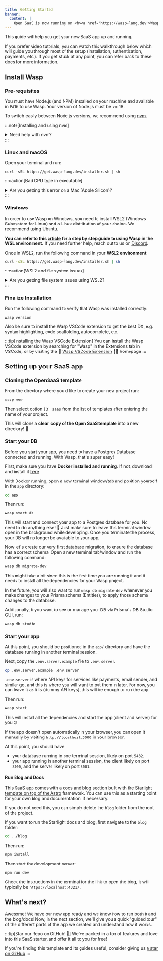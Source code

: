 ```yaml
---
title: Getting Started
banner:
  content: |
    Open SaaS is now running on <b><a href='https://wasp-lang.dev'>Wasp v0.15</a></b>! <br/>⚙️<br/>If you're running an older version and would like to upgrade, please follow the <a href="https://wasp-lang.dev/docs/migration-guides/migrate-from-0-14-to-0-15">migration instructions.</a>
---
```


This guide will help you get your new SaaS app up and running.

If you prefer video tutorials, you can watch this walkthrough below which will guide you through most of the setup (installation, authentication, payments, etc.). If you get stuck at any point, you can refer back to these docs for more information.

<VideoPlayer src="https://youtu.be/lFGtwbwt66k" lgWidth="100%" />

## Install Wasp

### Pre-requisites

You must have Node.js (and NPM) installed on your machine and available in `PATH` to use Wasp.
Your version of Node.js must be >= 18.

To switch easily between Node.js versions, we recommend using [nvm](https://github.com/nvm-sh/nvm).

:::note[Installing and using nvm]
<details aria-label="Installing and using nvm">
  <summary aria-label="Need help with nvm?">
    Need help with nvm?
  </summary>
  <div>
    Install nvm via your OS package manager (`apt`, `pacman`, `homebrew`, ...) or via the [nvm](https://github.com/nvm-sh/nvm#install--update-script) install script.

    Then, install a version of Node.js that you need:

    ```shell
    nvm install 20
    ```

    Finally, whenever you need to ensure a specific version of Node.js is used, run:

    ```shell
    nvm use 20
    ```

    to set the Node.js version for the current shell session.

    You can run

    ```shell
    node -v
    ```

    to check the version of Node.js currently being used in this shell session.

    Check NVM repo for more details: [https://github.com/nvm-sh/nvm](https://github.com/nvm-sh/nvm).
  </div>
</details>
:::

### Linux and macOS

Open your terminal and run:

```shell
curl -sSL https://get.wasp-lang.dev/installer.sh | sh
```

:::caution[Bad CPU type in executable]
<details aria-label="Bad CPU type in executable">
  <summary aria-label="Are you getting this error on a Mac (Apple Silicon)?">
    Are you getting this error on a Mac (Apple Silicon)?
  </summary>
Given that the wasp binary is built for x86 and not for arm64 (Apple Silicon), you'll need to install <a href='https://support.apple.com/en-us/HT211861' alt='Rosetta on your Mac'>Rosetta on your Mac</a> if you are using a Mac with Mx (M1, M2, ...). Rosetta is a translation process that enables users to run applications designed for x86 on arm64 (Apple Silicon). To install Rosetta, run the following command in your terminal

```bash
softwareupdate --install-rosetta
```
Once Rosetta is installed, you should be able to run Wasp without any issues.

</details>
:::

### Windows

In order to use Wasp on Windows, you need to install WSL2 (Windows Subsystem for Linux) and a Linux distribution of your choice. We recommend using Ubuntu. 

**You can refer to this [article](https://wasp-lang.dev/blog/2023/11/21/guide-windows-development-wasp-wsl) for a step by step guide to using Wasp in the WSL environment.** If you need further help, reach out to us on [Discord](https://discord.gg/rzdnErX).

Once in WSL2, run the following command in your **WSL2 environment**:
```sh
curl -sSL https://get.wasp-lang.dev/installer.sh | sh
```

:::caution[WSL2 and file system issues]
<details aria-label="Are you getting file system issues using WSL2?">
  <summary aria-label="Are you getting file system issues using WSL2?">
    Are you getting file system issues using WSL2?
  </summary>
If you are using WSL2, make sure that your Wasp project is not on the Windows file system, <b>but instead on the Linux file system</b>. Otherwise, Wasp won't be able to detect file changes, due to this <a href='https://github.com/microsoft/WSL/issues/4739'>issue in WSL2</a>.
</details>
:::  

### Finalize Installation

Run the following command to verify that Wasp was installed correctly:

```shell
wasp version
```

Also be sure to install the Wasp VSCode extension to get the best DX, e.g. syntax highlighting, code scaffolding, autocomplete, etc.

:::tip[Installing the Wasp VSCode Extension]
You can install the Wasp VSCode extension by searching for "Wasp" in the Extensions tab in VSCode, or by visiting the 🐝 [Wasp VSCode Extension](https://marketplace.visualstudio.com/items?itemName=wasp-lang.wasp) 🧑‍💻 homepage
:::

## Setting up your SaaS app

### Cloning the OpenSaaS template

From the directory where you'd like to create your new project run:
```sh
wasp new
```

Then select option `[3] saas` from the list of templates after entering the name of your project.

This will clone a **clean copy of the Open SaaS template** into a new directory! 🎉

### Start your DB

Before you start your app, you need to have a Postgres Database connected and running. With Wasp, that's super easy!

First, make sure you have **Docker installed and running**. If not, download and install it [here](https://www.docker.com/products/docker-desktop/)

With Docker running, open a new terminal window/tab and position yourself in the `app` directory:

```sh
cd app
```

Then run:

```sh
wasp start db
```

This will start and connect your app to a Postgres database for you. No need to do anything else! 🤯 Just make sure to leave this terminal window open in the background while developing. Once you terminate the process, your DB will no longer be available to your app.

Now let's create our very first database migration, to ensure the database has a correct schema. Open a new terminal tab/window and run the following command:

```sh
wasp db migrate-dev
```

This might take a bit since this is the first time you are running it and it needs to install all the
dependencies for your Wasp project.

In the future, you will also want to run `wasp db migrate-dev` whenever you make changes to your Prisma schema (Entities),
to apply those schema changes to the database.

Additionally, if you want to see or manage your DB via Prisma's DB Studio GUI, run:

```sh
wasp db studio
```

### Start your app

At this point, you should be positioned in the `app/` directory and have the database running in another terminal session.

Next, copy the `.env.server.example` file to `.env.server`.

```sh
cp .env.server.example .env.server
```

`.env.server` is where API keys for services like payments, email sender, and similar go, and this is where you will want to put them in later.
For now, you can leave it as it is (dummy API keys), this will be enough to run the app.

Then run:

```sh
wasp start
```

This will install all the dependencies and start the app (client and server) for you :)!

If the app doesn't open automatically in your browser, you can open it manually by visiting `http://localhost:3000` in your browser.

At this point, you should have:
 - your database running in one terminal session, likely on port `5432`.
 - your app running in another terminal session, the client likely on port `3000`, and the server likely on port `3001`.

#### Run Blog and Docs

This SaaS app comes with a docs and blog section built with the [Starlight template on top of the Astro](https://starlight.astro.build) framework. You can use this as a starting point for your own blog and documentation, if necessary.

If you do not need this, you can simply delete the `blog` folder from the root of the project.

If you want to run the Starlight docs and blog, first navigate to the `blog` folder:

```sh
cd ../blog
```

Then run:

```sh
npm install
```

Then start the development server:

```sh
npm run dev
```

Check the instructions in the terminal for the link to open the blog, it will typically be `https://localhost:4321/`.

## What's next?

Awesome! We have our new app ready and we know how to run both it and the blog/docs! Now, in the next section, we'll give you a quick "guided tour" of the different parts of the app we created and understand how it works.

:::tip[Star our Repo on GitHub! 🌟]
We've packed in a ton of features and love into this SaaS starter, and offer it all to you for free!

If you're finding this template and its guides useful, consider giving us [a star on GitHub](https://github.com/wasp-lang/wasp)
:::

